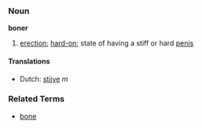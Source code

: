 ===Noun===
'''boner'''

# [[erection]]; [[hard-on]]; state of having a stiff or hard [[penis]]

====Translations====
*Dutch: [[stijve]] ''m''

===Related Terms===
*[[bone]]